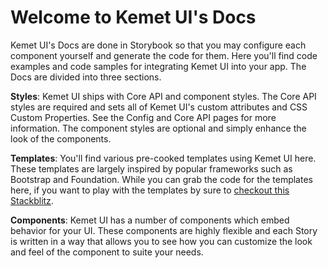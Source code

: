 
<Meta title="Introduction" />

# Welcome to Kemet UI's Docs

Kemet UI's Docs are done in Storybook so that you may configure each component yourself and generate the code for them. Here you'll find code examples and code samples for integrating Kemet UI into your app. The Docs are divided into three sections.

**Styles**: Kemet UI ships with Core API and component styles. The Core API styles are required and sets all of Kemet UI's custom attributes and CSS Custom Properties. See the Config and Core API pages for more information. The component styles are optional and simply enhance the look of the components.

**Templates**: You'll find various pre-cooked templates using Kemet UI here. These templates are largely inspired by popular frameworks such as Bootstrap and Foundation. While you can grab the code for the templates here, if you want to play with the templates by sure to [checkout this Stackblitz](https://stackblitz.com/edit/kemet-templates?file=index.html).

**Components**: Kemet UI has a number of components which embed behavior for your UI. These components are highly flexible and each Story is written in a way that allows you to see how you can customize the look and feel of the component to suite your needs.
